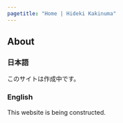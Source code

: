 ```yaml
---
pagetitle: "Home | Hideki Kakinuma"
---
```


## About {.tabset}


### 日本語
このサイトは作成中です。


### English
This website is being constructed.
